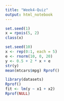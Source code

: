```yaml
---
title: "Week4-Quiz"
output: html_notebook
---
```


```r

set.seed(1)
x = rpois(5, 2)
class(x)

```

```r
set.seed(10)
x <- rep(0:1, each = 5)
e <- rnorm(10, 0, 20)
y <- 0.5 + 2 * x + e
str(y)
mean(mtcars$mpg) Rprof()
```


```r
library(datasets)
Rprof()
fit <- lm(y ~ x1 + x2)
Rprof(NULL)
```

